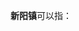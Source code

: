 '''新阳镇'''可以指：
{{PRC admin/disambig|35/04/26/104/000|61/04/24/114/000|62/05/03/107/000}}
{{disambig|cat=三字中国镇名消歧义}}